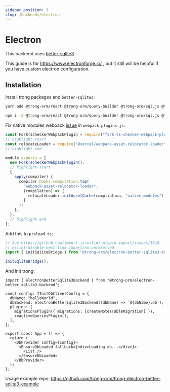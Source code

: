 ```yaml
---
sidebar_position: 3
slug: /backends/electron
---
```



# Electron

This backend uses [better-sqlite3](https://github.com/WiseLibs/better-sqlite3).

This guide is for https://www.electronforge.io/ , but it still will be helpful if you have custom electron configuration.

## Installation

Install trong packages and `better-sqlite3`:

<Tabs>
  <TabItem value="yarn" label="yarn" default>

```bash
yarn add @trong-orm/react @trong-orm/query-builder @trong-orm/sql.js @trong-orm/electron-better-sqlite3-backend better-sqlite3
```

  </TabItem>
  <TabItem value="npm" label="npm">

```bash
npm i -S @trong-orm/react @trong-orm/query-builder @trong-orm/sql.js @trong-orm/electron-better-sqlite3-backend better-sqlite3
```

  </TabItem>
</Tabs>

Fix native modules webpack [issue](https://github.com/electron-userland/electron-forge/issues/2412) in `webpack.plugins.js`:

```js
const ForkTsCheckerWebpackPlugin = require("fork-ts-checker-webpack-plugin");
// highlight-start
const relocateLoader = require("@vercel/webpack-asset-relocator-loader");
// highlight-end

module.exports = [
  new ForkTsCheckerWebpackPlugin(),
  // highlight-start
  {
    apply(compiler) {
      compiler.hooks.compilation.tap(
        "webpack-asset-relocator-loader",
        (compilation) => {
          relocateLoader.initAssetCache(compilation, "native_modules");
        }
      );
    },
  },
  // highlight-end
];
```

Add this to `preload.ts`:

```typescript
// See https://github.com/import-js/eslint-plugin-import/issues/1810
// eslint-disable-next-line import/no-unresolved
import { initSqliteBridge } from "@trong-orm/electron-better-sqlite3-backend/preload";

initSqliteBridge();
```

And init trong:

```tsx
import { electronBetterSqlite3Backend } from "@trong-orm/electron-better-sqlite3-backend";

const config: IInitDbClientConfig = {
  dbName: "helloWorld",
  dbBackend: electronBetterSqlite3Backend((dbName) => `${dbName}.db`),
  plugins: [
    migrationsPlugin({ migrations: [createNotesTableMigration] }),
    reactiveQueriesPlugin(),
  ],
};

export const App = () => {
  return (
    <DbProvider config={config}>
      <EnsureDbLoaded fallback={<div>Loading db...</div>}>
        <List />
      </EnsureDbLoaded>
    </DbProvider>
  );
};
```

Usage example repo: https://github.com/trong-orm/trong-electron-better-sqlite3-example

